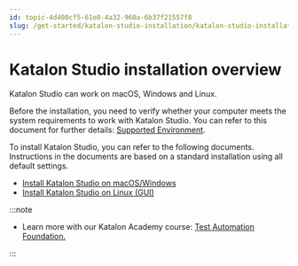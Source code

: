```yaml
---
id: topic-4d400cf5-61e0-4a32-960a-6b37f21557f8
slug: /get-started/katalon-studio-installation/katalon-studio-installation-overview
---
```


# Katalon Studio installation overview

Katalon Studio can work on macOS, Windows and Linux.

Before the installation, you need to verify whether your computer meets the system requirements to work with Katalon Studio. You can refer to this document for further details: [Supported Environment](/supported-execution-environments/supported-environments-for-katalon-studio-and-katalon-runtime-engine-kre).

To install Katalon Studio, you can refer to the following documents. Instructions in the documents are based on a standard installation using all default settings.

-   [Install Katalon Studio on macOS/Windows](/get-started/katalon-studio-installation/install-katalon-studio-on-macos-windows)
-   [Install Katalon Studio on Linux \(GUI\)](/get-started/katalon-studio-installation/install-katalon-studio-for-linux-gui)


:::note

-   Learn more with our Katalon Academy course: [Test Automation Foundation.](https://academy.katalon.com/courses/test-automation-foundations/?utm_source=kat_docs&utm_medium=install_overview)


:::
